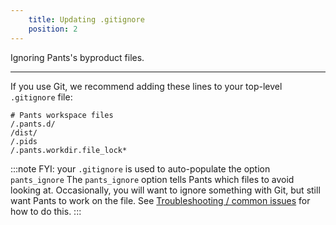 ```yaml
---
    title: Updating .gitignore
    position: 2
---
```


Ignoring Pants's byproduct files.

---

If you use Git, we recommend adding these lines to your top-level `.gitignore` file:

```text title=".gitignore"
# Pants workspace files
/.pants.d/
/dist/
/.pids
/.pants.workdir.file_lock*
```

:::note FYI: your `.gitignore` is used to auto-populate the option `pants_ignore`
The `pants_ignore` option tells Pants which files to avoid looking at. Occasionally, you will want to ignore something with Git, but still want Pants to work on the file. See [Troubleshooting / common issues](../../using-pants/troubleshooting-common-issues/index.mdx) for how to do this.
:::
